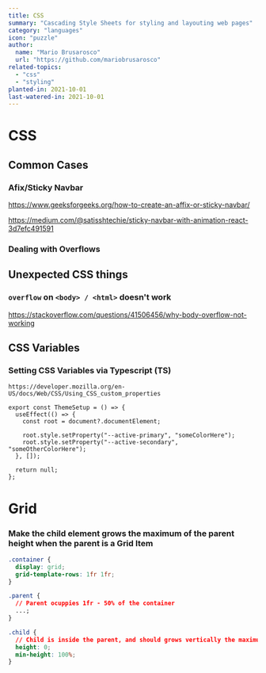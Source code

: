 ```yaml
---
title: CSS
summary: "Cascading Style Sheets for styling and layouting web pages"
category: "languages"
icon: "puzzle"
author:
  name: "Mario Brusarosco"
  url: "https://github.com/mariobrusarosco"
related-topics:
  - "css"
  - "styling"
planted-in: 2021-10-01
last-watered-in: 2021-10-01
---
```


# CSS

## Common Cases

### Afix/Sticky Navbar

https://www.geeksforgeeks.org/how-to-create-an-affix-or-sticky-navbar/

https://medium.com/@satisshtechie/sticky-navbar-with-animation-react-3d7efc491591

### Dealing with Overflows

## Unexpected CSS things

### `overflow` on `<body> / <html>` doesn't work

https://stackoverflow.com/questions/41506456/why-body-overflow-not-working

## CSS Variables

### Setting CSS Variables via Typescript (TS)

`https://developer.mozilla.org/en-US/docs/Web/CSS/Using_CSS_custom_properties`

```tsx
export const ThemeSetup = () => {
  useEffect(() => {
    const root = document?.documentElement;

    root.style.setProperty("--active-primary", "someColorHere");
    root.style.setProperty("--active-secondary", "someOtherColorHere");
  }, []);

  return null;
};
```

# Grid

### Make the child element grows the maximum of the parent height when the parent is a Grid Item

```css
.container {
  display: grid;
  grid-template-rows: 1fr 1fr;
}

.parent {
  // Parent ocuppies 1fr - 50% of the container
  ...;
}

.child {
  // Child is inside the parent, and should grows vertically the maximum of the parent height
  height: 0;
  min-height: 100%;
}
```
